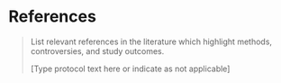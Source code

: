 # References

> List relevant references in the literature which highlight methods,
> controversies, and study outcomes.
>
> \[Type protocol text here or indicate as not applicable\]